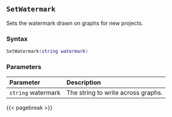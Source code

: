 ## `SetWatermark`

Sets the watermark drawn on graphs for new projects.

### Syntax {-}

``` .lua
SetWatermark(string watermark)
```

### Parameters {-}

**Parameter** | **Description**
| :-- | :-- |
|`string` watermark | The string to write across graphs. |

{{< pagebreak >}}